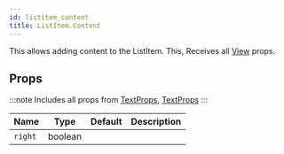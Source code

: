 ```yaml
---
id: listitem_content
title: ListItem.Content
---
```



This allows adding content to the ListItem.
This, Receives all [View](https://reactnative.dev/docs/view#props) props.

## Props

:::note
Includes all props from [TextProps](/docs/documentation/text#props), [TextProps](https://reactnative.dev/docs/text#props)
:::

<div class='table-responsive'>

| Name    | Type    | Default | Description |
| ------- | ------- | ------- | ----------- |
| `right` | boolean |         |             |

</div>
